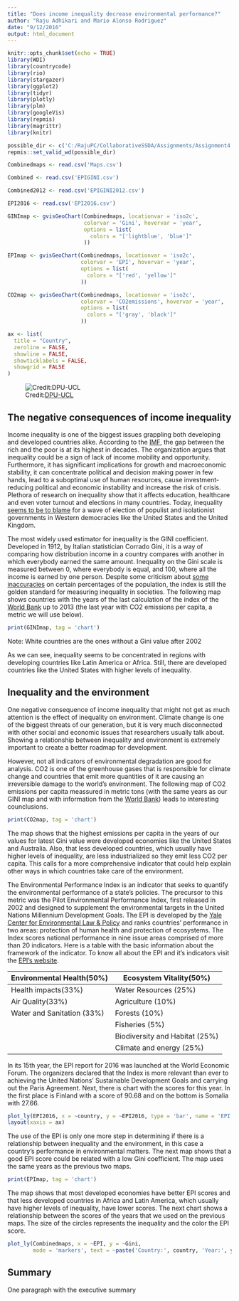 ```yaml
---
title: "Does income inequality decrease environmental performance?"
author: "Raju Adhikari and Mario Alonso Rodriguez"
date: "9/12/2016"
output: html_document
---
```


```r
knitr::opts_chunk$set(echo = TRUE)
library(WDI)
library(countrycode)
library(rio)
library(stargazer)
library(ggplot2)
library(tidyr)
library(plotly)
library(plm)
library(googleVis)
library(repmis)
library(magrittr)
library(knitr)

possible_dir <- c('C:/RajuPC/CollaborativeSSDA/Assignments/Assignment4', '/Users/mariorodriguez/Desktop/Assignment4')
repmis::set_valid_wd(possible_dir)

Combinedmaps <- read.csv('Maps.csv')

Combined <- read.csv('EPIGINI.csv')

Combined2012 <- read.csv('EPIGINI2012.csv')

EPI2016 <- read.csv('EPI2016.csv')

GINImap <- gvisGeoChart(Combinedmaps, locationvar = 'iso2c',
                        colorvar = 'Gini', hovervar = 'year',
                        options = list(
                          colors = "['lightblue', 'blue']"
                        ))

EPImap <- gvisGeoChart(Combinedmaps, locationvar = 'iso2c',
                       colorvar = 'EPI', hovervar = 'year',
                       options = list(
                         colors = "['red', 'yellow']"
                       ))

CO2map <- gvisGeoChart(Combinedmaps, locationvar = 'iso2c',
                       colorvar = 'CO2emissions', hovervar = 'year',
                       options = list(
                         colors = "['gray', 'black']"
                       ))

ax <- list(
  title = "Country",
  zeroline = FALSE,
  showline = FALSE,
  showticklabels = FALSE,
  showgrid = FALSE
)
```
![Credit:[DPU-UCL](https://www.flickr.com/photos/dpu-ucl/)](StiltHouses.jpg)

## The negative consequences of income inequality

Income inequality is one of the biggest issues grappling both developing and developed countries alike. According to the [IMF](https://www.imf.org/external/pubs/ft/sdn/2015/sdn1513.pdf), the gap between the rich and the poor is at its highest in decades. The organization argues that inequality could be a sign of lack of income mobility and opportunity. Furthermore, it has significant implications for growth and macroeconomic stability, it can concentrate political and decision making power in few hands, lead to a suboptimal use of human resources, cause investment-reducing political and economic instability and increase the risk of crisis. Plethora of research on inequality show that it affects education, healthcare and even voter turnout and elections in many countries. Today, inequality [seems to be to blame](http://blogs.lse.ac.uk/politicsandpolicy/the-brexit-trump-syndrome/) for a wave of election of populist and isolationist governments in Western democracies like the United States and the United Kingdom.

The most widely used estimator for inequality is the GINI coefficient. Developed in 1912, by Italian statistician Corrado Gini, it is a way of comparing how distribution income in a country compares with another in which everybody earned the same amount. Inequality on the Gini scale is measured between 0, where everybody is equal, and 100, where all the income is earned by one person. Despite some criticism about [some inaccuracies](http://www.bbc.co.uk/news/blogs-magazine-monitor-31847943) on certain percentages of the population, the index is still the golden standard for measuring inequality in societies. The following map shows countries with the years of the last calculation of the index of the [World Bank](http://data.worldbank.org/indicator/SI.POV.GINI) up to 2013 (the last year with CO2 emissions per capita, a metric we will use below). 

```r
print(GINImap, tag = 'chart')
```
Note: White countries are the ones without a Gini value after 2002

As we can see, inequality seems to be concentrated in regions with developing countries like Latin America or Africa. Still, there are developed countries like the United States with higher levels of inequality.

## Inequality and the environment

One negative consequence of income inequality that might not get as much attention is the effect of inequality on environment. Climate change is one of the biggest threats of our generation, but it is very much disconnected with other social and economic issues that researchers usually talk about. Showing a relationship between inequality and environment is extremely important to create a better roadmap for development. 

However, not all indicators of environmental degradation are good for analysis. CO2 is one of the greenhouse gases that is responsible for climate change and countries that emit more quantities of it are causing an irreversible damage to the world's environment. The following map of CO2 emissions per capita meassured in metric tons (with the same years as our GINI map and with information from the [World Bank](http://data.worldbank.org/indicator/EN.ATM.CO2E.PC)) leads to interesting counclusions.

```r
print(CO2map, tag = 'chart')
```

The map shows that the highest emissions per capita in the years of our values for latest Gini value were developed economies like the United States and Australia. Also, that less developed countries, which usually have higher levels of inequality, are less industrialized so they emit less CO2 per capita. This calls for a more comprehensive indicator that could help explain other ways in which countries take care of the environment. 

The Environmental Performance Index is an indicator that seeks to quantify the environmental performance of a state's policies. The precursor to this metric was the Pilot Environmental Performance Index, first released in 2002 and designed to supplement the environmental targets in the United Nations Millennium Development Goals. The EPI is developed by the [Yale Center for Environmental Law & Policy](http://envirocenter.yale.edu/) and ranks countries' performance in two areas: protection of human health and protection of ecosystems. The Index scores national performance in nine issue areas comprised of more than 20 indicators. Here is a table with the basic information about the framework of the indicator. To know all about the EPI and it's indicators visit the [EPI's website](http://epi.yale.edu/).


|Environmental Health(50%) | Ecosystem Vitality(50%) |      
|--------------------------|-------------------------|
|Health impacts(33%)       |Water Resources (25%)    |
|Air Quality(33%)          |Agriculture (10%)        |
|Water and Sanitation (33%)|Forests (10%)            |
|                          |Fisheries (5%)           |
|                          |Biodiversity and Habitat (25%)|
|                          |Climate and energy (25%) |

In its 15th year, the EPI report for 2016 was launched at the World Economic Forum. The organizers declared that the Index is more relevant than ever to achieving the United Nations’ Sustainable Development Goals and carrying out the Paris Agreement. Next, there is chart with the scores for this year. In the first place is Finland with a score of 90.68 and on the bottom is Somalia with 27.66.  

```r
plot_ly(EPI2016, x = ~country, y = ~EPI2016, type = 'bar', name = 'EPI') %>%
layout(xaxis = ax)
```

The use of the EPI is only one more step in determining if there is a relationship between inequality and the environment, in this case a country's performance in environmental matters. The next map shows that a good EPI score could be related with a low Gini coefficient. The map uses the same years as the previous two maps.

```r
print(EPImap, tag = 'chart')
```

The map shows that most developed economies have better EPI scores and that less developed countries in Africa and Latin America, which usually have higher levels of inequality, have lower scores. The next chart shows a relationship between the scores of the years that we used on the previous maps. The size of the circles represents the inequality and the color the EPI score.


```r
plot_ly(Combinedmaps, x = ~EPI, y = ~Gini,
        mode = 'markers', text = ~paste('Country:', country, 'Year:', year), color = ~EPI, size = ~Gini)
```


## Summary
One paragraph with the executive summary
